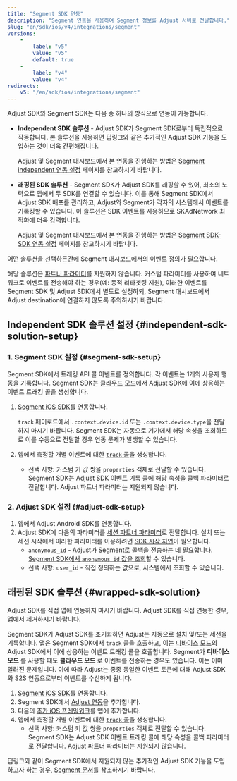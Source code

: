 ```yaml
---
title: "Segment SDK 연동"
description: "Segment 연동을 사용하여 Segment 정보를 Adjust 서버로 전달합니다."
slug: "en/sdk/ios/v4/integrations/segment"
versions: 
    - 
        label: "v5"
        value: "v5"
        default: true
    - 
        label: "v4"
        value: "v4"
redirects: 
    v5: "/en/sdk/ios/integrations/segment"
---
```

Adjust SDK와 Segment SDK는 다음 중 하나의 방식으로 연동이 가능합니다.

* **Independent SDK 솔루션** \- Adjust SDK가 Segment SDK로부터 독립적으로 작동합니다. 본 솔루션을 사용하면 딥링크와 같은 추가적인 Adjust SDK 기능을 도입하는 것이 더욱 간편해집니다.

  Adjust 및 Segment 대시보드에서 본 연동을 진행하는 방법은 [Segment independent 연동 설정](https://help.adjust.com/en/article/set-up-segment-independent-integration) 페이지를 참고하시기 바랍니다. 
* **래핑된 SDK 솔루션** \- Segment SDK가 Adjust SDK를 래핑할 수 있어, 최소의 노력으로 앱에서 두 SDK를 연결할 수 있습니다. 이를 통해 Segment SDK에서 Adjust SDK 배포를 관리하고, Adjust와 Segment가 각자의 시스템에서 이벤트를 기록킹할 수 있습니다. 이 솔루션은 SDK 이벤트를 사용하므로 SKAdNetwork 최적화에 더욱 강력합니다.

  Adjust 및 Segment 대시보드에서 본 연동을 진행하는 방법은 [Segment SDK\-SDK 연동 설정](https://help.adjust.com/en/article/set-up-segment-sdk-sdk-integration) 페이지를 참고하시기 바랍니다.

어떤 솔루션을 선택하든간에 Segment 대시보드에서의 이벤트 정의가 필요합니다.
<callout type="warning"> 

해당 솔루션은 [파트너 파라미터](https://help.adjust.com/en/article/record-events-ios-sdk#add-partner-parameters)를 지원하지 않습니다. 커스텀 파라미터를 사용하여 네트워크로 이벤트를 전송해야 하는 경우\(예: 동적 리타겟팅 지원\), 이러한 이벤트를 Segment SDK 및 Adjust SDK에서 별도로 설정하되, Segment 대시보드에서 Adjust destination에 연결하지 않도록 주의하시기 바랍니다.
</Callout> 

Independent SDK 솔루션 설정 \{\#independent\-sdk\-solution\-setup\}
--------------------------------------------------------------------

### 1\. Segment SDK 설정 \{\#segment\-sdk\-setup\}

Segment SDK에서 트래킹 API 콜 이벤트를 정의합니다. 각 이벤트는 1개의 사용자 행동을 기록합니다. Segment SDK는 [클라우드 모드](https://segment.com/docs/connections/destinations/#connection-modes)에서 Adjust SDK에 이에 상응하는 이벤트 트래킹 콜을 생성합니다.

1. [Segment iOS SDK](https://segment.com/docs/connections/sources/catalog/libraries/mobile/ios/)를 연동합니다.

   <callout type="note"> 

   `track` 페이로드에서 `.context.device.id` 또는 `.context.device.type`을 전달하지 마시기 바랍니다. Segment SDK는 자동으로 기기에서 해당 속성을 조회하므로 이를 수동으로 전달할 경우 연동 문제가 발생할 수 있습니다.
   </Callout> 
2. 앱에서 측정할 개별 이벤트에 대한 [`track` 콜](https://segment.com/docs/connections/sources/catalog/libraries/mobile/ios/#track)을 생성합니다.

   * 선택 사항: 커스텀 키 값 쌍을 `properties` 객체로 전달할 수 있습니다. Segment SDK는 Adjust SDK 이벤트 기록 콜에 해당 속성을 콜백 파라미터로 전달합니다. Adjust 파트너 파라미터는 지원되지 않습니다.

### 2\. Adjust SDK 설정 \{\#adjust\-sdk\-setup\}

1. 앱에서 Adjust Android SDK를 연동합니다.
2. Adjust SDK에 다음의 파라미터를 [세션 파트너 파라미터](/en/sdk/ios/features/session-parameters)로 전달합니다. 설치 또는 세션 시작에서 이러한 파라미터를 이용하려면 [SDK 시작 지연](/en/sdk/ios/configuration#delay-the-start-of-the-sdk)이 필요합니다. 
   * `anonymous_id` \- Adjust가 Segment로 콜백을 전송하는 데 필요합니다. [Segment SDK에서 `anonymous_id` 값을 조회](https://segment.com/docs/connections/sources/catalog/libraries/mobile/ios/#anonymousid)할 수 있습니다.
   * 선택 사항: `user_id` \- 직접 정의하는 값으로, 시스템에서 조회할 수 있습니다.

래핑된 SDK 솔루션 \{\#wrapped\-sdk\-solution\}
---------------------------------------------

<callout type="important"> 

Adjust SDK를 직접 앱에 연동하지 마시기 바랍니다. Adjust SDK를 직접 연동한 경우, 앱에서 제거하시기 바랍니다.
</Callout> 

Segment SDK가 Adjust SDK를 초기화하면 Adjust는 자동으로 설치 및/또는 세션을 기록합니다. 앱은 Segment SDK에서 `track` 콜을 호출하고, 이는 [디바이스 모드](https://segment.com/docs/connections/destinations/#connection-modes)의 Adjust SDK에서 이에 상응하는 이벤트 트래킹 콜을 호출합니다. Segment가 **디바이스 모드** 를 사용할 때도 **클라우드 모드** 로 이벤트를 전송하는 경우도 있습니다. 이는 이미 알려진 문제입니다. 이에 따라 Adjust는 종종 동일한 이벤트 토큰에 대해 Adjust SDK와 S2S 연동으로부터 이벤트를 수신하게 됩니다.

1. [Segment iOS SDK](https://segment.com/docs/connections/sources/catalog/libraries/mobile/ios/)를 연동합니다.
2. Segment SDK에서 [Adjust 연동](https://segment.com/docs/connections/destinations/catalog/adjust/#ios)을 추가합니다.
3. 다음의 [추가 iOS 프레임워크](https://help.adjust.com/en/article/get-started-ios-sdk#add-ios-frameworks)를 앱에 추가합니다.
4. 앱에서 측정할 개별 이벤트에 대한 [`track` 콜](https://segment.com/docs/connections/spec/track/)을 생성합니다. 
   * 선택 사항: 커스텀 키 값 쌍을 `properties` 객체로 전달할 수 있습니다. Segment SDK는 Adjust SDK 이벤트 트래킹 콜에 해당 속성을 콜백 파라미터로 전달합니다. Adjust 파트너 파라미터는 지원되지 않습니다.

<callout type="note"> 

딥링크와 같이 Segment SDK에서 지원되지 않는 추가적인 Adjust SDK 기능을 도입하고자 하는 경우, [Segment 문서](https://segment.com/docs/connections/sources/catalog/libraries/mobile/ios/ios-faqs/#how-do-i-know-when-a-destination-is-initialized)를 참조하시기 바랍니다.
</Callout>

